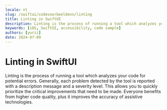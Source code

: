 ```yaml
---
locale: nl
slug: /swiftui/codevoorbeeldenn/linting
title: Linting in SwiftUI
description: Linting is the process of running a tool which analyzes your code for potential errors.
keywords: [iOS, SwiftUI, accessibility, code sample]
authors: [yurii]
date: 2024-07-09
---
```


# Linting in SwiftUI

Linting is the process of running a tool which analyzes your code for potential errors. Generally, each problem detected by the tool is reported with a description message and a severity level. This allows you to quickly prioritize the critical improvements that need to be made. Everyone benefits from higher code quality, plus it improves the accuracy of assistive technologies.

<CodeSample id="linting" framework="swiftui" locale="nl"/>
